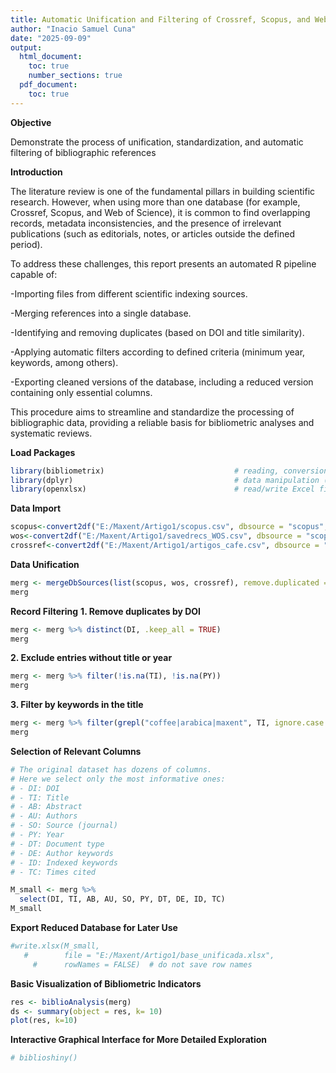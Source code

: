---
title: Automatic Unification and Filtering of Crossref, Scopus, and Web of Science Files
author: "Inacio Samuel Cuna"
date: "2025-09-09"
output:
  html_document:
    toc: true
    number_sections: true
  pdf_document:
    toc: true
---
**Objective**

Demonstrate the process of unification, standardization, and automatic filtering of bibliographic references

**Introduction**

The literature review is one of the fundamental pillars in building scientific research. However, when using more than one database (for example, Crossref, Scopus, and Web of Science), it is common to find overlapping records, metadata inconsistencies, and the presence of irrelevant publications (such as editorials, notes, or articles outside the defined period).

To address these challenges, this report presents an automated R pipeline capable of:

-Importing files from different scientific indexing sources.

-Merging references into a single database.

-Identifying and removing duplicates (based on DOI and title similarity).

-Applying automatic filters according to defined criteria (minimum year, keywords, among others).

-Exporting cleaned versions of the database, including a reduced version containing only essential columns.

This procedure aims to streamline and standardize the processing of bibliographic data, providing a reliable basis for bibliometric analyses and systematic reviews.

**Load Packages**
```{r}
library(bibliometrix)                             # reading, conversion and analysis of bibliographic data
library(dplyr)                                    # data manipulation (filtering, selection, grouping)
library(openxlsx)                                 # read/write Excel files (.xlsx)
```

**Data Import**
```{r}
scopus<-convert2df("E:/Maxent/Artigo1/scopus.csv", dbsource = "scopus", format = "csv")
wos<-convert2df("E:/Maxent/Artigo1/savedrecs_WOS.csv", dbsource = "scopus", format = "csv")
crossref<-convert2df("E:/Maxent/Artigo1/artigos_cafe.csv", dbsource = "scopus", format = "csv")
```
**Data Unification**
```{r}
merg <- mergeDbSources(list(scopus, wos, crossref), remove.duplicated = TRUE)
merg
```
**Record Filtering**
**1. Remove duplicates by DOI**
```{r}
merg <- merg %>% distinct(DI, .keep_all = TRUE)
merg
```
**2. Exclude entries without title or year**
```{r}
merg <- merg %>% filter(!is.na(TI), !is.na(PY))
merg
```
**3. Filter by keywords in the title**
```{r}
merg <- merg %>% filter(grepl("coffee|arabica|maxent", TI, ignore.case = TRUE))
merg
```

**Selection of Relevant Columns**
```{r}
# The original dataset has dozens of columns.
# Here we select only the most informative ones:
# - DI: DOI
# - TI: Title
# - AB: Abstract
# - AU: Authors
# - SO: Source (journal)
# - PY: Year
# - DT: Document type
# - DE: Author keywords
# - ID: Indexed keywords
# - TC: Times cited

M_small <- merg %>%
  select(DI, TI, AB, AU, SO, PY, DT, DE, ID, TC)
M_small
```


**Export Reduced Database for Later Use**
```{r}
#write.xlsx(M_small,
   #        file = "E:/Maxent/Artigo1/base_unificada.xlsx",
     #      rowNames = FALSE)  # do not save row names
```
**Basic Visualization of Bibliometric Indicators**
```{r}
res <- biblioAnalysis(merg)
ds <- summary(object = res, k= 10)
plot(res, k=10)
```
**Interactive Graphical Interface for More Detailed Exploration**
```{r}
# biblioshiny()
```

